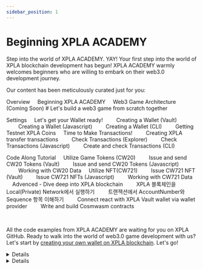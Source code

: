 ```yaml
---
sidebar_position: 1
---
```


# Beginning XPLA ACADEMY


Step into the world of XPLA ACADEMY. YAY! Your first step into the world of XPLA blockchain development has begun! XPLA ACADEMY warmly welcomes beginners who are willing to embark on their web3.0 development journey. 

Our content has been meticulously curated just for you:

<CodeBlock>

Overview
&nbsp;&nbsp;&nbsp;&nbsp;<Link to="/docs/overview/intro">Beginning XPLA ACADEMY</Link>
&nbsp;&nbsp;&nbsp;&nbsp;Web3 Game Architecture (Coming Soon)     # Let's build a web3 game from scratch together

Settings
&nbsp;&nbsp;&nbsp;&nbsp;Let's get your Wallet ready!
&nbsp;&nbsp;&nbsp;&nbsp;&nbsp;&nbsp;&nbsp;&nbsp;<Link to="/docs/settings/create-wallet/create-wallet-with-vault">Creating a Wallet (Vault)</Link>
&nbsp;&nbsp;&nbsp;&nbsp;&nbsp;&nbsp;&nbsp;&nbsp;<Link to="/docs/settings/create-wallet/create-wallet-with-js">Creating a Wallet (Javascript)</Link>
&nbsp;&nbsp;&nbsp;&nbsp;&nbsp;&nbsp;&nbsp;&nbsp;<Link to="/docs/settings/create-wallet/create-wallet-with-xplad">Creating a Wallet (CLI)</Link>
&nbsp;&nbsp;&nbsp;&nbsp;&nbsp;&nbsp;&nbsp;&nbsp;<Link to="/docs/settings/create-wallet/get-testnet-xpla">Getting Testnet XPLA Coins</Link>
&nbsp;&nbsp;&nbsp;&nbsp;Time to Make Transactions!
&nbsp;&nbsp;&nbsp;&nbsp;&nbsp;&nbsp;&nbsp;&nbsp;<Link to="/docs/settings/create-testnet-transaction/send-tx">Creating XPLA transfer transactions</Link>
&nbsp;&nbsp;&nbsp;&nbsp;&nbsp;&nbsp;&nbsp;&nbsp;<Link to="/docs/settings/create-testnet-transaction/check-tx-in-explorer">Check Transactions (Explorer)</Link>
&nbsp;&nbsp;&nbsp;&nbsp;&nbsp;&nbsp;&nbsp;&nbsp;<Link to="/docs/settings/create-testnet-transaction/send-query">Check Transactions (Javascript)</Link>
&nbsp;&nbsp;&nbsp;&nbsp;&nbsp;&nbsp;&nbsp;&nbsp;<Link to="/docs/settings/create-testnet-transaction/use-xplad">Create and check Transactions (CLI)</Link>

Code Along Tutorial
&nbsp;&nbsp;&nbsp;&nbsp;Utilize Game Tokens (CW20)
&nbsp;&nbsp;&nbsp;&nbsp;&nbsp;&nbsp;&nbsp;&nbsp;<Link to="/docs/tutorial/make-cw20/make-cw20-with-vault">Issue and send CW20 Tokens (Vault)</Link>
&nbsp;&nbsp;&nbsp;&nbsp;&nbsp;&nbsp;&nbsp;&nbsp;<Link to="/docs/tutorial/make-cw20/make-cw20-with-js">Issue and send CW20 Tokens (Javascript)</Link>
&nbsp;&nbsp;&nbsp;&nbsp;&nbsp;&nbsp;&nbsp;&nbsp;<Link to="/docs/tutorial/make-cw20/query-cw20">Working with CW20 Data</Link>
&nbsp;&nbsp;&nbsp;&nbsp;Utilize NFT(CW721)
&nbsp;&nbsp;&nbsp;&nbsp;&nbsp;&nbsp;&nbsp;&nbsp;<Link to="/docs/tutorial/make-cw721/make-nft-vault">Issue CW721 NFT (Vault)</Link>
&nbsp;&nbsp;&nbsp;&nbsp;&nbsp;&nbsp;&nbsp;&nbsp;<Link to="/docs/tutorial/make-cw721/make-nft-js">Issue CW721 NFTs (Javascript)</Link>
&nbsp;&nbsp;&nbsp;&nbsp;&nbsp;&nbsp;&nbsp;&nbsp;<Link to="/docs/tutorial/make-cw721/query-cw721">Working with CW721 Data</Link>
&nbsp;&nbsp;&nbsp;&nbsp;Advenced - Dive deep into XPLA blockchain
&nbsp;&nbsp;&nbsp;&nbsp;&nbsp;&nbsp;&nbsp;&nbsp;<Link to="/docs/tutorial/deep-understand-xpla/local-network">XPLA 블록체인을 Local(Private) Network에서 실행하기</Link>
&nbsp;&nbsp;&nbsp;&nbsp;&nbsp;&nbsp;&nbsp;&nbsp;<Link to="/docs/tutorial/deep-understand-xpla/account-sequence">트랜잭션에서 AccountNumber와 Sequence 항목 이해하기</Link>
&nbsp;&nbsp;&nbsp;&nbsp;&nbsp;&nbsp;&nbsp;&nbsp;<Link to="/docs/tutorial/deep-understand-xpla/walletprovider">Connect react with XPLA Vault wallet via wallet provider</Link>
&nbsp;&nbsp;&nbsp;&nbsp;&nbsp;&nbsp;&nbsp;&nbsp;<Link to="/docs/tutorial/deep-understand-xpla/write-contract">Write and build Cosmwasm contracts</Link>
</CodeBlock>

<br />

All the code examples from XPLA ACADEMY are waiting for you on XPLA GitHub. Ready to walk into the world of web3.0 game development with us? Let's start by [creating your own wallet on XPLA blockchain](/docs/settings/create-wallet/create-wallet-with-vault). Let's go! 

<Details summary="What are the characteristics of the XPLA blockchain?">

The XPLA blockchain is [open-source](https://github.com/xpladev/xpla) and built on the [Tendermint Tool-based](https://tendermint.com/) Proof-of-Stake (PoS) consensus mechanism. It also utilizes the Cosmos SDK and offers [Ethereum Virtual Machine (EVM)](https://ethereum.org/en/developers/docs/evm/) compatibility. This means developers have the flexibility to write smart contracts in both Rust and Solidity languages. For more detailed information, please refer to the [XPLA Docs](https://docs.xpla.io/docs/learn/about-xpla-chain/).

No worries if you don't fully understand everything above. You'll learn more about these concepts as you go through XPLA ACADEMY.

</Details>

<Details summary="What are other documents on XPLA blockchain?">

To find other documents about the XPLA blockchain, go to the bottom of the XPLA ACADEMY website and visit the "Dev Resources" section.

</Details>


<!--TODO: Github링크 걸어주기 -->
